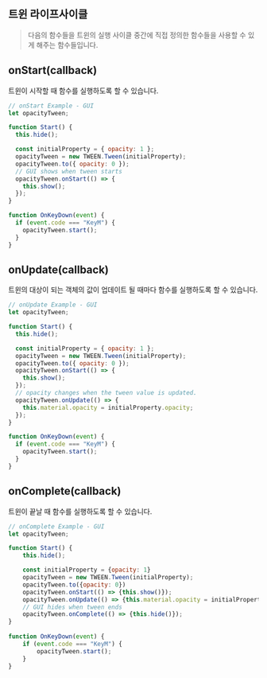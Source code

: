 ## 트윈 라이프사이클

> 다음의 함수들을 트윈의 실행 사이클 중간에 직접 정의한 함수들을 사용할 수 있게 해주는 함수들입니다.

## onStart(callback)

트윈이 시작할 때 함수를 실행하도록 할 수 있습니다.

```js copy
// onStart Example - GUI
let opacityTween;

function Start() {
  this.hide();

  const initialProperty = { opacity: 1 };
  opacityTween = new TWEEN.Tween(initialProperty);
  opacityTween.to({ opacity: 0 });
  // GUI shows when tween starts
  opacityTween.onStart(() => {
    this.show();
  });
}

function OnKeyDown(event) {
  if (event.code === "KeyM") {
    opacityTween.start();
  }
}
```

## onUpdate(callback)

트윈의 대상이 되는 객체의 값이 업데이트 될 때마다 함수를 실행하도록 할 수 있습니다.

```js copy
// onUpdate Example - GUI
let opacityTween;

function Start() {
  this.hide();

  const initialProperty = { opacity: 1 };
  opacityTween = new TWEEN.Tween(initialProperty);
  opacityTween.to({ opacity: 0 });
  opacityTween.onStart(() => {
    this.show();
  });
  // opacity changes when the tween value is updated.
  opacityTween.onUpdate(() => {
    this.material.opacity = initialProperty.opacity;
  });
}

function OnKeyDown(event) {
  if (event.code === "KeyM") {
    opacityTween.start();
  }
}
```

## onComplete(callback)

트윈이 끝날 때 함수를 실행하도록 할 수 있습니다.

```js copy
// onComplete Example - GUI
let opacityTween;

function Start() {
	this.hide();

	const initialProperty = {opacity: 1}
	opacityTween = new TWEEN.Tween(initialProperty);
	opacityTween.to({opacity: 0})
	opacityTween.onStart(() => {this.show()});
	opacityTween.onUpdate(() => {this.material.opacity = initialProperty.opacity});
	// GUI hides when tween ends
	opacityTween.onComplete(() => {this.hide()});
}
​
function OnKeyDown(event) {
    if (event.code === "KeyM") {
        opacityTween.start();
    }
}
```
